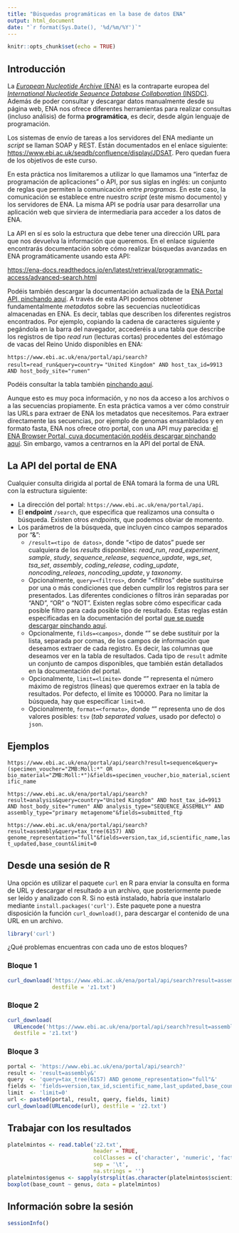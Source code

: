 ```yaml
---
title: "Búsquedas programáticas en la base de datos ENA"
output: html_document
date: "`r format(Sys.Date(), '%d/%m/%Y')`"
---
```


```r
knitr::opts_chunk$set(echo = TRUE)
```

## Introducción

La [*European Nucleotide Archive* (ENA)](https://www.ebi.ac.uk/ena) es la
contraparte europea del [*International Nucleotide Sequence Database
Collaboration* (INSDC)](https://www.insdc.org/). Además de poder consultar
y descargar datos manualmente desde su página web, ENA nos ofrece diferentes
herramientas para realizar consultas (incluso análisis) de forma **programática**,
es decir, desde algún lenguaje de programación.

Los sistemas de envío de tareas a los servidores del ENA mediante un
*script* se llaman SOAP y REST. Están documentados en el enlace siguiente:
[https://www.ebi.ac.uk/seqdb/confluence/display/JDSAT](https://www.ebi.ac.uk/seqdb/confluence/display/JDSAT/Job+Dispatcher+Sequence+Analysis+Tools+Home). Pero quedan fuera de los objetivos de este
curso.

En esta práctica nos limitaremos a utilizar lo que llamamos una "interfaz de
programación de aplicaciones" o API, por sus siglas en inglés: un conjunto de
reglas que permiten la comunicación entre *programas*. En este caso, la
comunicación se establece entre nuestro *script* (este mismo documento) y los
servidores de ENA. La misma API se podría usar para desarrollar una
aplicación web que sirviera de intermediaria para acceder a los datos de ENA.

La API en sí es solo la estructura que debe tener una dirección URL para que
nos devuelva la información que queremos. En el enlace siguiente encontrarás
documentación sobre cómo realizar búsquedas avanzadas en ENA programáticamente
usando esta API:

[https://ena-docs.readthedocs.io/en/latest/retrieval/programmatic-access/advanced-search.html](https://ena-docs.readthedocs.io/en/latest/retrieval/programmatic-access/advanced-search.html)

Podéis también descargar la documentación actualizada de la
[ENA Portal API, pinchando aquí](https://www.ebi.ac.uk/ena/portal/api/doc).
A través de esta API podemos obtener fundamentalmente *metadatos* sobre las
secuencias nucleotídicas almacenadas en ENA. Es decir, tablas que describen
los diferentes registros encontrados. Por ejemplo, copiando la cadena
de caracteres siguiente y pegándola en la barra del
navegador, accederéis a una tabla que describe los registros de tipo
*read run* (lecturas cortas) procedentes del estómago de vacas del Reino
Unido disponibles en ENA:

`https://www.ebi.ac.uk/ena/portal/api/search?result=read_run&query=country=`
`"United Kingdom" AND host_tax_id=9913 AND host_body_site="rumen"`

Podéis consultar la tabla también [pinchando aquí](https://www.ebi.ac.uk/ena/portal/api/search?result=read_run&query=country="United Kingdom" AND host_tax_id=9913 AND host_body_site="rumen").

Aunque esto es muy poca información, y no nos da acceso a los archivos o a las
secuencias propiamente. En esta práctica vamos a ver cómo construir las URLs
para extraer de ENA los metadatos que necesitemos. Para extraer directamente
las secuencias, por ejemplo de genomas ensamblados y en formato fasta, ENA
nos ofrece otro portal, con una API muy parecida: [el ENA Browser Portal,
cuya documentación podéis descargar pinchando aquí](https://www.ebi.ac.uk/ena/browser/api/doc).
Sin embargo, vamos a centrarnos en la API del portal de ENA.

## La API del portal de ENA

Cualquier consulta dirigida al portal de ENA tomará la forma de una URL con
la estructura siguiente:

- La dirección del portal: `https://www.ebi.ac.uk/ena/portal/api`.
- El **endpoint** `/search`, que especifica que realizamos una consulta o
búsqueda. Existen otros *endpoints*, que podemos obviar de momento.
- Los parámetros de la búsqueda, que incluyen cinco campos separados por "&":
  - `/result=<tipo de datos>`, donde "<tipo de datos" puede ser cualquiera de
  los *results* disponibles: *read_run*, *read_experiment*, *sample*, *study*,
  *sequence_release*, *sequence_update*, *wgs_set*, *tsa_set*, *assembly*,
  *coding_release*, *coding_update*, *noncoding_releaes*, *noncoding_update*,
  y *taxonomy*.
  - Opcionalmente, `query=<filtros>`, donde "<filtros" debe sustituirse por
  una o más condiciones que deben cumplir los registros para ser presentados.
  Las diferentes condiciones o filtros irán separadas por "AND", "OR" o "NOT".
  Existen reglas sobre cómo especificar cada posible filtro para cada posible
  tipo de resultado. Estas reglas están especificadas en la documentación del
  portal [que se puede descargar pinchando aquí](https://www.ebi.ac.uk/ena/portal/api/doc).
  - Opcionalmente, `filds=<campos>`, donde "<campos>" se debe sustituir por la
  lista, separada por comas, de los campos de información que deseamos extraer
  de cada registro. Es decir, las columnas que deseamos ver en la tabla de
  resultados. Cada tipo de `result` admite un conjunto de campos disponibles,
  que también están detallados en la documentación del portal.
  - Opcionalmente, `limit=<límite>` donde "<límite>" representa el número
  máximo de registros (líneas) que queremos extraer en la tabla de resultados.
  Por defecto, el límite es 100000. Para no limitar la búsqueda, hay que
  especificar `limit=0`.
  - Opcionalmente, `format=<formato>`, donde "<formato>" representa uno de dos
  valores posibles: `tsv` (*tab separated values*, usado por defecto) o `json`.
  
## Ejemplos

`https://www.ebi.ac.uk/ena/portal/api/search?result=sequence&query=(specimen_voucher="ZMB:Moll:*" OR bio_material="ZMB:Moll:*")&fields=specimen_voucher,bio_material,scientific_name`

`https://www.ebi.ac.uk/ena/portal/api/search?result=analysis&query=country="United Kingdom" AND host_tax_id=9913 AND host_body_site="rumen" AND analysis_type="SEQUENCE_ASSEMBLY" AND assembly_type="primary metagenome"&fields=submitted_ftp`

`https://www.ebi.ac.uk/ena/portal/api/search?result=assembly&query=tax_tree(6157) AND genome_representation="full"&fields=version,tax_id,scientific_name,last_updated,base_count&limit=0`

## Desde una sesión de R

Una opción es utilizar el paquete `curl` en R para enviar la consulta  en forma
de URL y descargar el resultado a un archivo, que posteriormente puede ser
leído y analizado con R. Si no està instalado, habría que instalarlo mediante
`install.packages('curl')`. Este paquete pone a nuestra disposición la función
`curl_download()`, para descargar el contenido de una URL en un archivo.

```r
library('curl')
```

¿Qué problemas encuentras con cada uno de estos bloques?

### Bloque 1

```r
curl_download('https://www.ebi.ac.uk/ena/portal/api/search?result=assembly&query=tax_tree(6157) AND genome_representation="full"&fields=version,tax_id,scientific_name,last_updated,base_count&limit=0',
              destfile = 'z1.txt')
```

### Bloque 2

```r
curl_download(
  URLencode('https://www.ebi.ac.uk/ena/portal/api/search?result=assembly&query=tax_tree(6157) AND genome_representation="full"&fields=version,tax_id,scientific_name,last_updated,base_count&limit=0'),
  destfile = 'z1.txt')
```

### Bloque 3

```r
portal <- 'https://www.ebi.ac.uk/ena/portal/api/search?'
result <- 'result=assembly&'
query  <- 'query=tax_tree(6157) AND genome_representation="full"&'
fields <- 'fields=version,tax_id,scientific_name,last_updated,base_count&'
limit  <- 'limit=0'
url <- paste0(portal, result, query, fields, limit)
curl_download(URLencode(url), destfile = 'z2.txt')
```

## Trabajar con los resultados

```r
platelmintos <- read.table('z2.txt',
                           header = TRUE,
                           colClasses = c('character', 'numeric', 'factor', 'factor', 'Date', 'numeric'),
                           sep = '\t',
                           na.strings = '')
platelmintos$genus <- sapply(strsplit(as.character(platelmintos$scientific_name), ' '), '[', 1)
boxplot(base_count ~ genus, data = platelmintos)
```

## Información sobre la sesión

```r
sessionInfo()
```



